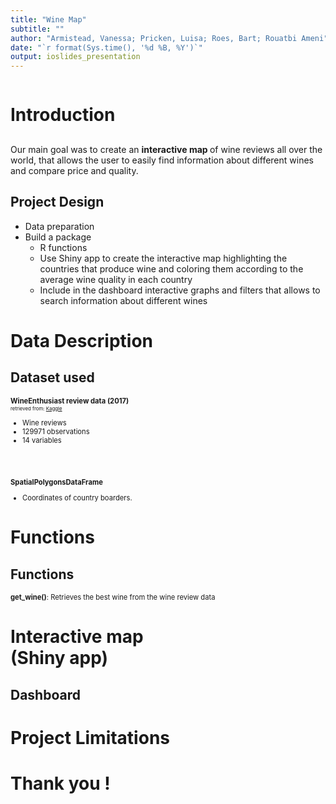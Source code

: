 ```yaml
---
title: "Wine Map"
subtitle: ""
author: "Armistead, Vanessa; Pricken, Luisa; Roes, Bart; Rouatbi Ameni"
date: "`r format(Sys.time(), '%d %B, %Y')`"
output: ioslides_presentation
---
```



```r

```

# Introduction

## {.flexbox .vcenter}

<div class="centered">
Our main goal was to create an <span style="font-weight:bold">interactive map
</span> of wine reviews all over the world, that allows the user to easily find 
information about different wines and compare price and quality. 
</div>


## Project Design

  * Data preparation
  * Build a package 
    * R functions
    * Use Shiny app to create the interactive map highlighting the countries
    that produce wine and coloring them according to the average wine quality
    in each country
    * Include in the dashboard interactive graphs and filters that allows to 
    search information about different wines


# Data Description 

## Dataset used
<small style="font-size:.8em">
  
<span style="font-weight:bold">WineEnthusiast review data (2017)</span> <br />
<span style="font-size:.7em">retrieved from:
[Kaggle](https://www.kaggle.com/zynicide/wine-reviews/)</span>

  * Wine reviews
  * 129971 observations
  * 14 variables 
  
<br />
<br />   
<span style="font-weight:bold">SpatialPolygonsDataFrame</span>

  * Coordinates of country boarders. 


</small>


# Functions

## Functions 
<small style="font-size:.8em">
 
**get_wine()**: Retrieves the best wine from the wine review data


</small>

# Interactive map <br /> (Shiny app)


## Dashboard {.flexbox .vcenter}

<div class="centered">
  


</div>

# Project Limitations

## {.flexbox .vcenter}
  <span style="font-weight:bold"> </span> 

# Thank you ! 
